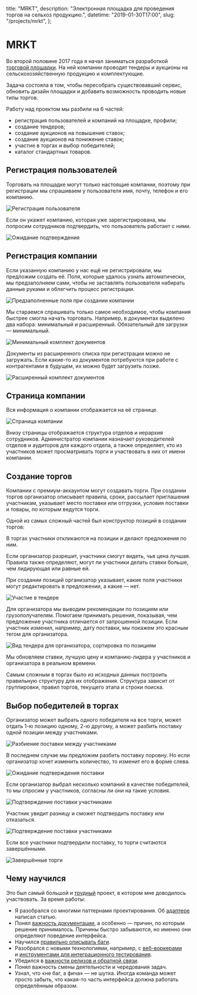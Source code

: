 
  title: "MRKT",
  description: "Электронная площадка для проведения торгов на сельхоз продукцию.",
  datetime: "2019-01-30T17:00",
  slug: "/projects/mrkt",
};


# MRKT

Во второй половине 2017 года я начал заниматься разработкой [торговой площадки](https://app.mrkt.ru). На ней компании проводят тендеры и аукционы на сельскохозяйственную продукцию и комплектующие.

Задача состояла в том, чтобы пересобрать существовавший сервис, обновить дизайн площадки и добавить возможность проводить новые типы торгов.

Работу над проектом мы разбили на 6 частей:

- регистрация пользователей и компаний на площадке, профили;
- создание тендеров;
- создание аукционов на повышение ставок;
- создание аукционов на понижение ставок;
- участие в торгах и выбор победителей;
- каталог стандартных товаров.

## Регистрация пользователей

Торговать на площадке могут только настоящие компании, поэтому при регистрации мы спрашиваем у пользователя имя, почту, телефон и его компанию.

![Регистрация пользователя](/img/projects/mrkt/mrkt-1-min.jpg)

Если он укажет компанию, которая уже зарегистрирована, мы попросим сотрудников подтвердить, что пользователь работает с ними.

![Ожидание подтверждения](/img/projects/mrkt/mrkt-2-min.jpg)

## Регистрация компании

Если указанную компанию у нас ещё не регистрировали, мы предложим создать её. Поля, которые удалось узнать автоматически, мы предзаполняем сами, чтобы не заставлять пользователя набирать данные руками и облегчить процесс регистрации.

![Предзаполненные поля при создании компании](/img/projects/mrkt/mrkt-3-min.jpg)

Мы стараемся спрашивать только самое необходимое, чтобы компания быстрее смогла начать торговать. Например, в документах выделено два набора: минимальный и расширенный. Обязательный для загрузки — минимальный.

![Минимальный комплект документов](/img/projects/mrkt/mrkt-4-min.jpg)

Документы из расширенного списка при регистрации можно не загружать. Если какие-то из документов потребуются при работе с контрагентами в будущем, их можно будет загрузить позже.

![Расширенный комплект документов](/img/projects/mrkt/mrkt-5-min.jpg)

## Страница компании

Вся информация о компании отображается на её странице.

![Страница компании](/img/projects/mrkt/mrkt-6-min.jpg)

Внизу страницы отображается структура отделов и иерархия сотрудников. Администратор компании назначает руководителей отделов и аудиторов для каждого отдела, а также определяет, кто из участников может просматривать торги и участвовать в них от имени компании.

<YouTube src="https://www.youtube.com/embed/Yz5P67s-Luc?ecver=2" caption="Структура отделов компании" />

## Создание торгов

Компании с премиум-аккаунтом могут создавать торги. При создании торгов организатор описывает правила, сроки, рассылает приглашения участникам, указывает место поставки или отгрузки, условия поставки и товары, по которым ведутся торги.

Одной из самых сложный частей был конструктор позиций в создании торгов:

<YouTube src="https://www.youtube.com/embed/ex27v2C-Xpo?ecver=2" caption="Конструктор позиций в создании торгов" />

В торгах участники откликаются на позиции и делают предложения по ним.

Если организатор разрешит, участники смогут видеть, чья цена лучшая. Правила также определяют, могут ли участники делать ставки больше, чем лидирующая или равные ей.

При создании позиций организатор указывает, какие поля участники могут редактировать в предложении, а какие — нет.

![Участие в тендере](/img/projects/mrkt/mrkt-7-min.jpg)

Для организатора мы выводим рекомендации по позициям или грузополучателям. Помогаем принимать решения, показывая, чем предложение участника отличается от запрошенной позиции. Если участник изменил, например, дату поставки, мы покажем это красным тегом для организатора.

![Вид тендера для организатора, сортировка по позициям](/img/projects/mrkt/mrkt-8-min.jpg)

Мы обновляем ставки, лучшую цену и компанию-лидера у участников и организатора в реальном времени.

Самым сложным в торгах было из исходных данных построить правильную структуру для их отображения. Структура зависит от группировки, правил торгов, текущего этапа и строки поиска.

## Выбор победителей в торгах

Организатор может выбрать одного победителя на все торги, может отдать 1-ю позицию одному, 2-ю другому, а может разбить поставку одной позиции между участниками.

![Разбиение поставки между участниками](/img/projects/mrkt/mrkt-9-min.jpg)

В последнем случае мы предложим разбить поставку поровну. Но если организатор хочет изменить количество, то изменит его в форме слева.

![Ожидание подтверждения поставки](/img/projects/mrkt/mrkt-10-min.jpg)

Если организатор выбрал несколько компаний в качестве победителей, то мы спросим у участников, согласны ли они на такие условия.

![Подтверждение поставки участниками](/img/projects/mrkt/mrkt-11-min.jpg)

Участник увидит разницу и сможет подтвердить поставку или отказаться.

![Подтверждение поставки участниками](/img/projects/mrkt/mrkt-12-min.jpg)

Если все участники подтвердили поставку, то торги считаются завершёнными.

![Завершённые торги](/img/projects/mrkt/mrkt-13-min.jpg)

## Чему научился

Это был самый большой и [трудный](/blog/mrkt/) проект, в котором мне доводилось участвовать. За время работы:

- Я разобрался со многими паттернами проектирования. Об [адаптере](/blog/adapter-pattern/) написал статью.
- Понял [важность документации](/blog/documentation/), а особенно — причин, по которым решение принималось. Причины быстро забываются, но именно они определяют поведение интерфейса.
- Научился [правильно описывать баги](/blog/cant-reproduce/).
- Разобрался с новыми технологиями, например, с [веб-воркерами](/blog/about-web-workers/) и [инструментами для интеграционного тестирования](/blog/coin-e2e-with-cypress/).
- Убедился в [важности релизов и обратной связи](/blog/mrkt/).
- Понял важность смены деятельности и чередования задач.
- Узнал, что «не баг, а фича» — не шутка. Иногда команда может просто забыть, что какая-то часть интерфейса должна работать определённым образом.

